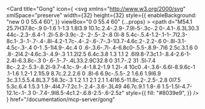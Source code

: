 <Card
  title="Gong"
  icon={
    <svg
      xmlns="http://www.w3.org/2000/svg"
      xmlSpace="preserve"
      width={32}
      height={32}
      style={{
        enableBackground: "new 0 0 55.4 60",
      }}
      viewBox="0 0 55.4 60"
      {...props}
    >
      <path
        d="M54.1 25.7H37.8c-.9 0-1.6 1-1.3 1.8l3.9 10.1c.2.4-.2.9-.7.9l-5-.3c-.2 0-.4.1-.6.3L30.3 44c-.2.3-.6.4-1 .2l-5.8-3.9c-.2-.2-.5-.2-.8 0l-8 5.4c-.5.4-1.2-.1-1-.7l2.3-8c.1-.3-.1-.7-.4-.8l-4.2-1.7c-.4-.2-.6-.7-.3-1l3.7-4.6c.2-.2.2-.6 0-.8l-3.1-4.5c-.3-.4 0-1 .5-1l4.9-.4c.4 0 .6-.3.6-.7l-.4-6.8c0-.5.5-.8.9-.7l6 2.5c.3.1.6 0 .8-.2l4.2-4.6c.3-.4.9-.3 1.1.2l2.5 6.4c.3.8 1.3 1.1 2 .6l9.8-7.3c1.1-.8.4-2.6-1-2.4l-6.3.8c-.3 0-.6-.1-.7-.4L33.2.9C32.8 0 31.7-.2 31 .5l-7.4 8c-.2.2-.5.3-.8.2l-9.7-4.1c-.9-.4-1.8.2-1.9 1.2l-.4 10c0 .4-.3.6-.6.6l-8.9.6c-1 .1-1.6 1.2-1 2.1l5.9 8.7c.2.2.2.6 0 .8l-6 6.9c-.5.5-.2 1.6.6 1.9l6.9 3c.3.1.5.5.4.8L3.7 58.3c-.3 1.2 1.1 2.1 2.1 1.4l16.5-11.8c.2-.2.5-.2.8 0l7.5 5.3c.6.4 1.5.3 1.9-.4l4.7-7.2c.1-.2.4-.3.6-.3L49 46.7c.9.1 1.8-.6 1.5-1.5l-4.7-12.1c-.1-.3 0-.7.4-.9l8.5-4c1.2-.6.8-2.5-.6-2.5z"
        style={{
          fill: "#8039e9",
        }}
      />
    </svg>
  }
  href="/documentation/mcp-server/gong"
></Card> 